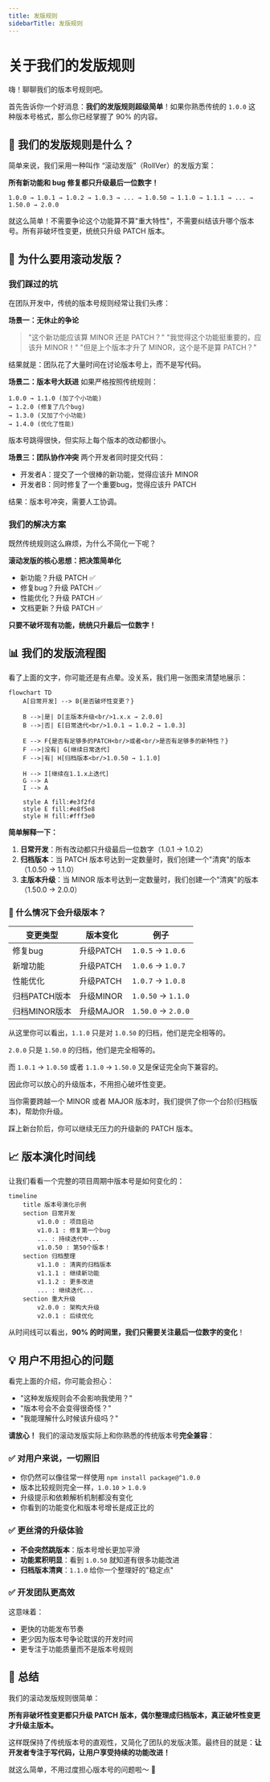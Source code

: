 ```yaml
---
title: 发版规则
sidebarTitle: 发版规则
---
```


# 关于我们的发版规则

嗨！聊聊我们的版本号规则吧。

首先告诉你一个好消息：**我们的发版规则超级简单**！如果你熟悉传统的 `1.0.0` 这种版本号格式，那么你已经掌握了 90% 的内容。

## 🎯 我们的发版规则是什么？

简单来说，我们采用一种叫作 “滚动发版”（RollVer）的发版方案：

**所有新功能和 bug 修复都只升级最后一位数字！**

```
1.0.0 → 1.0.1 → 1.0.2 → 1.0.3 → ... → 1.0.50 → 1.1.0 → 1.1.1 → ... → 1.50.0 → 2.0.0
```

就这么简单！不需要争论这个功能算不算"重大特性"，不需要纠结该升哪个版本号。所有非破坏性变更，统统只升级 PATCH 版本。

## 🤔 为什么要用滚动发版？

### 我们踩过的坑

在团队开发中，传统的版本号规则经常让我们头疼：

**场景一：无休止的争论**
> "这个新功能应该算 MINOR 还是 PATCH？"
> "我觉得这个功能挺重要的，应该升 MINOR！"
> "但是上个版本才升了 MINOR，这个是不是算 PATCH？"

结果就是：团队花了大量时间在讨论版本号上，而不是写代码。

**场景二：版本号大跃进**
如果严格按照传统规则：
```
1.0.0 → 1.1.0 (加了个小功能)
→ 1.2.0 (修复了几个bug)
→ 1.3.0 (又加了个小功能)
→ 1.4.0 (优化了性能)
```
版本号跳得很快，但实际上每个版本的改动都很小。

**场景三：团队协作冲突**
两个开发者同时提交代码：
- 开发者A：提交了一个很棒的新功能，觉得应该升 MINOR
- 开发者B：同时修复了一个重要bug，觉得应该升 PATCH

结果：版本号冲突，需要人工协调。

### 我们的解决方案

既然传统规则这么麻烦，为什么不简化一下呢？

**滚动发版的核心思想：把决策简单化**

- 新功能？升级 PATCH ✅
- 修复bug？升级 PATCH ✅
- 性能优化？升级 PATCH ✅
- 文档更新？升级 PATCH ✅

**只要不破坏现有功能，统统只升最后一位数字！**

## 📊 我们的发版流程图

看了上面的文字，你可能还是有点晕。没关系，我们用一张图来清楚地展示：

```mermaid
flowchart TD
    A[日常开发] --> B{是否破坏性变更？}

    B -->|是| D[主版本升级<br/>1.x.x → 2.0.0]
    B -->|否| E[日常迭代<br/>1.0.1 → 1.0.2 → 1.0.3]

    E --> F{是否有足够多的PATCH<br/>或者<br/>是否有足够多的新特性？}
    F -->|没有| G[继续日常迭代]
    F -->|有| H[归档版本<br/>1.0.50 → 1.1.0]

    H --> I[继续在1.1.x上迭代]
    G --> A
    I --> A

    style A fill:#e3f2fd
    style E fill:#e8f5e8
    style H fill:#fff3e0
```

**简单解释一下：**

1. **日常开发**：所有改动都只升级最后一位数字（1.0.1 → 1.0.2）
2. **归档版本**：当 PATCH 版本号达到一定数量时，我们创建一个"清爽"的版本（1.0.50 → 1.1.0）
3. **主版本升级**：当 MINOR 版本号达到一定数量时，我们创建一个"清爽"的版本（1.50.0 -> 2.0.0）

### 🎉 什么情况下会升级版本？

| 变更类型 | 版本变化 | 例子 |
|---------|---------|------|
| 修复bug | 升级PATCH | `1.0.5` → `1.0.6` |
| 新增功能 | 升级PATCH | `1.0.6` → `1.0.7` |
| 性能优化 | 升级PATCH | `1.0.7` → `1.0.8` |
| 归档PATCH版本 | 升级MINOR | `1.0.50` → `1.1.0` |
| 归档MINOR版本 | 升级MAJOR | `1.50.0` → `2.0.0` |

从这里你可以看出，`1.1.0` 只是对 `1.0.50` 的归档，他们是完全相等的。 

`2.0.0` 只是 `1.50.0` 的归档，他们是完全相等的。

而 `1.0.1` → `1.0.50` 或者 `1.1.0` → `1.50.0` 又是保证完全向下兼容的。

因此你可以放心的升级版本，不用担心破坏性变更。

当你需要跨越一个 MINOR 或者 MAJOR 版本时，我们提供了你一个台阶(归档版本)，帮助你升级。

踩上新台阶后，你可以继续无压力的升级新的 PATCH 版本。

## 📈 版本演化时间线

让我们看看一个完整的项目周期中版本号是如何变化的：

```mermaid
timeline
    title 版本号演化示例
    section 日常开发
        v1.0.0 : 项目启动
        v1.0.1 : 修复第一个bug
        ... : 持续迭代中...
        v1.0.50 : 第50个版本！
    section 归档整理
        v1.1.0 : 清爽的归档版本
        v1.1.1 : 继续新功能
        v1.1.2 : 更多改进
        ... : 继续迭代...
    section 重大升级
        v2.0.0 : 架构大升级
        v2.0.1 : 后续优化
```

从时间线可以看出，**90% 的时间里，我们只需要关注最后一位数字的变化**！

## 💡 用户不用担心的问题

看完上面的介绍，你可能会担心：
- "这种发版规则会不会影响我使用？"
- "版本号会不会变得很奇怪？"
- "我能理解什么时候该升级吗？"

**请放心！** 我们的滚动发版实际上和你熟悉的传统版本号**完全兼容**：

### ✅ 对用户来说，一切照旧
- 你仍然可以像往常一样使用 `npm install package@^1.0.0`
- 版本比较规则完全一样，`1.0.10` > `1.0.9`
- 升级提示和依赖解析机制都没有变化
- 你看到的功能变化和版本号增长是成正比的

### ✅ 更丝滑的升级体验
- **不会突然跳版本**：版本号增长更加平滑
- **功能累积明显**：看到 `1.0.50` 就知道有很多功能改进
- **归档版本清爽**：`1.1.0` 给你一个整理好的"稳定点"

### ✅ 开发团队更高效
这意味着：
- 更快的功能发布节奏
- 更少因为版本号争论耽误的开发时间
- 更专注于功能质量而不是版本号规则

## 🎉 总结

我们的滚动发版规则很简单：

**所有非破坏性变更都只升级 PATCH 版本，偶尔整理成归档版本，真正破坏性变更才升级主版本。**

这样既保持了传统版本号的直观性，又简化了团队的发版决策。最终目的就是：**让开发者专注于写代码，让用户享受持续的功能改进！**

就这么简单，不用过度担心版本号的问题啦～ 🚀
